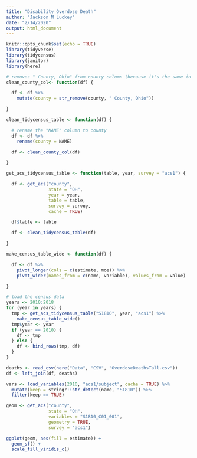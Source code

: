 ```yaml
---
title: "Disability Overdose Death"
author: "Jackson M Luckey"
date: "2/14/2020"
output: html_document
---
```


```r
knitr::opts_chunk$set(echo = TRUE)
library(tidyverse)
library(tidycensus)
library(janitor)
library(here)
```

```r
# removes " County, Ohio" from county column (because it's the same in all cases)
clean_county_col<- function(df) {

  df <- df %>%
    mutate(county = str_remove(county, " County, Ohio"))

}

clean_tidycensus_table <- function(df) {

  # rename the "NAME" column to county
  df <- df %>%
    rename(county = NAME)

  df <- clean_county_col(df)

}

get_acs_tidycensus_table <- function(table, year, survey = "acs1") {

  df <- get_acs("county",
                state = "OH",
                year = year,
                table = table,
                survey = survey,
                cache = TRUE)

  df$table <- table

  df <- clean_tidycensus_table(df)

}

make_census_table_wide <- function(df) {

  df <- df %>%
    pivot_longer(cols = c(estimate, moe)) %>%
    pivot_wider(names_from = c(name, variable), values_from = value)

}
```

```r
# load the census data
years <- 2010:2018
for (year in years) {
  tmp <- get_acs_tidycensus_table("S1810", year, "acs1") %>%
    make_census_table_wide()
  tmp$year <- year
  if (year == 2010) {
    df <- tmp
  } else {
    df <- bind_rows(tmp, df)
  }
}
```

```r
deaths <- read_csv(here("Data", "CSV", "OverdoseDeathsTall.csv"))
df <- left_join(df, deaths)
```

```r
vars <- load_variables(2010, "acs1/subject", cache = TRUE) %>%
  mutate(keep = stringr::str_detect(name, "S1810")) %>%
  filter(keep == TRUE)
```

```r
geom <- get_acs("county",
                state = "OH",
                variables = "S1810_C01_001",
                geometry = TRUE,
                survey = "acs1")
```

```r
ggplot(geom, aes(fill = estimate)) +
  geom_sf() +
  scale_fill_viridis_c()
```